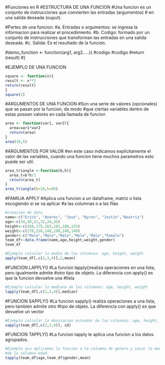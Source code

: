 #Funciones en R
#ESTRUCTURA DE UNA FUNCION
#Una funcion es un conjunto de instrucciones que convierten las entradas (argumentos)
# en una salida deseada (ouput).

#Partes de una funcion:
#a. Entradas o argumentos: se ingresa la informacion para realizar el procedimiento.
#b. Codigo: formado por un conjunto de instrucciones que transforman las entradas en una salida deseada.
#c. Salida: Es el resultado de la funcion.

#demo_function <- function(arg1, arg2.....){
#codigo
#codigo
#return (result)
#}

#EJEMPLO DE UNA FUNCION

```r
square <- function(x){
result <- x**2
return(result)
}
square(2)
```
#ARGUMENTOS DE UNA FUNCION
#Son una serie de valores (opcionales) que se pasan por la funcion, de modo
#que ciertas variables dentro de estas posean valores en cada llamada de funcion
```r
area <- function(var1, var2){
  area=var1*var2
  return(area)
}
area(10,5)

```
#ARGUMENTOS POR VALOR
#en este caso indicamos explicitamente el valor de las variables, cuando una funcion tiene muchos parametros esto puede ser util.
```r
area_triangle <-function(b,h){
  area_t=b*h/2
  return(area_t)
}
area_triangle(b=10,h=60)
```
#FAMILIA APPLY
#Aplica una funcion a un dataframe, matriz o lista escogiendo si se va aplicar
#a las columnas o a las filas
```r
#creacion de data
name<-c("Erick", "Andres", "Jose", "Byron", "Jostin","Beatriz")
age<-c(34,30,21,32,24,35)
height<-c(168,175,163,181,180,155)
weight<-c(170,210,140,190,240,140)
gender<-c("Male","Male","Male","Male","Male","Female")
team_df<-data.frame(name,age,height,weight,gender)
team_df

#Ejemplo calcular la media de las columnas: age, height, weight
apply(team_df[,c(2,3,4)],2,mean)
```
#FUNCION LAPPLY()
#La funcion lapply()realiza operaciones en una lista, pero igualmente admite
#otro tipo de objeto.  La diferencia con apply() es que la funcion devuelve una 
#lista

```r
#Ejemplo calcular la mediana de las columnas: age, height, weight
lapply(team_df[,c(2,3,4)],median)
```
#FUNCION SAPPLY()
#La funcion sapply() realiza operaciones a una lista, pero tambien admite otro
#tipo de objeto.  La diferencia con apply() es que devuelve un vector
```r
#Ejemplo calcular la desviacion estandar de las columnas: age, height, weight
sapply(team_df[,c(2,3,4)], sd)
```
#FUNCION TAPPLY()
#La funcion tapply le aplica una funcion a los datos agrupados.

```r
#Ejemplo aca aplicamos la funcion a la columna de genero y sacar la media 
#de la columna edad.
tapply(team_df$age,team_df$gender,mean)
```



